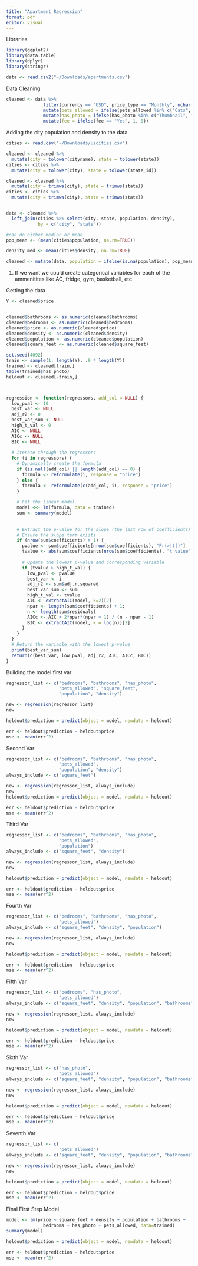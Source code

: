 ```yaml
---
title: "Apartment Regression"
format: pdf
editor: visual
---
```


Libraries

```r
library(ggplot2)
library(data.table)
library(dplyr)
library(stringr)


```

```r

data <- read.csv2("~/Downloads/apartments.csv")

```

Data Cleaning

```r
cleaned <- data %>%
              filter(currency == "USD", price_type == "Monthly", nchar(state) == 2, bathrooms != "null", !bedrooms %in% c("null", "USD", "") ) %>%
              mutate(pets_allowed = ifelse(pets_allowed %in% c("Cats", "Dogs", "Cats, Dogs", "Cats, Dogs, None"), 1, 0)) %>%
              mutate(has_photo = ifelse(has_photo %in% c("Thumbnail", "Yes"), 1, 0)) %>%
              mutate(fee = ifelse(fee == "Yes", 1, 0))

```

Adding the city population and density to the data

```r

cities <- read.csv("~/Downloads/uscities.csv")

cleaned <- cleaned %>%
  mutate(city = tolower(cityname), state = tolower(state))
cities <- cities %>%
  mutate(city = tolower(city), state = tolower(state_id))

cleaned <- cleaned %>%
  mutate(city = trimws(city), state = trimws(state))
cities <- cities %>%
  mutate(city = trimws(city), state = trimws(state))


data <- cleaned %>%
  left_join(cities %>% select(city, state, population, density), 
            by = c("city", "state"))

#can do either median or mean. 
pop_mean <- (mean(cities$population, na.rm=TRUE))

density_med <- mean(cities$density, na.rm=TRUE)

cleaned <- mutate(data, population = ifelse(is.na(population), pop_mean, population), density = ifelse(is.na(density), density_med, density))

```

1.  If we want we could create categorical variables for each of the ammenitites like AC, fridge, gym, basketball, etc

Getting the data

```r

Y <- cleaned$price


cleaned$bathrooms <- as.numeric(cleaned$bathrooms)
cleaned$bedrooms <- as.numeric(cleaned$bedrooms)
cleaned$price <- as.numeric(cleaned$price)
cleaned$density <- as.numeric(cleaned$density)
cleaned$population <- as.numeric(cleaned$population)
cleaned$square_feet <- as.numeric(cleaned$square_feet)

set.seed(4092)
train <- sample(1: length(Y), .9 * length(Y))
trained <- cleaned[train,]
table(trained$has_photo)
heldout <- cleaned[-train,]




```



```r

regression <- function(regressors, add_col = NULL) {
  low_pval <- 10
  best_var <- NULL
  adj_r2 <- 0
  best_var_sum <- NULL
  high_t_val <- 0
  AIC <- NULL
  AICc <- NULL
  BIC <- NULL
  
  # Iterate through the regressors
  for (i in regressors) {
    # Dynamically create the formula
    if (is.null(add_col) || length(add_col) == 0) {
      formula <- reformulate(i, response = "price")
    } else {
      formula <- reformulate(c(add_col, i), response = "price")
    }
    
    # Fit the linear model
    model <<- lm(formula, data = trained)
    sum <- summary(model)
    
    
    # Extract the p-value for the slope (the last row of coefficients)
    # Ensure the slope term exists
    if (nrow(sum$coefficients) > 1) {
      pvalue <- sum$coefficients[nrow(sum$coefficients), "Pr(>|t|)"]
      tvalue <- abs(sum$coefficients[nrow(sum$coefficients), "t value"])
      
      # Update the lowest p-value and corresponding variable
      if (tvalue > high_t_val) {
        low_pval <- pvalue
        best_var <- i
        adj_r2 <- sum$adj.r.squared
        best_var_sum <- sum
        high_t_val <- tvalue
        AIC <- extractAIC(model, k=2)[2]
        npar <- length(sum$coefficients) + 1;
        n <- length(sum$residuals)
        AICc <- AIC + 2*npar*(npar + 1) / (n - npar - 1)
        BIC <- extractAIC(model, k = log(n))[2]
      }
    }
  }
  # Return the variable with the lowest p-value
  print(best_var_sum)
  return(c(best_var, low_pval, adj_r2, AIC, AICc, BIC))
}


```


Building the model first var
```r
regressor_list <- c("bedrooms", "bathrooms", "has_photo",
                    "pets_allowed", "square_feet",
                    "population", "density")

new <- regression(regressor_list)
new

heldout$prediction = predict(object = model, newdata = heldout)

err <- heldout$prediction - heldout$price
mse <- mean(err^2)

```

Second Var
```r
regressor_list <- c("bedrooms", "bathrooms", "has_photo",
                    "pets_allowed",
                    "population", "density")
always_include <- c("square_feet")

new <- regression(regressor_list, always_include)
new
heldout$prediction = predict(object = model, newdata = heldout)

err <- heldout$prediction - heldout$price
mse <- mean(err^2)

```
Third Var
```r
regressor_list <- c("bedrooms", "bathrooms", "has_photo",
                    "pets_allowed",
                    "population")
always_include <- c("square_feet", "density")

new <- regression(regressor_list, always_include)
new

heldout$prediction = predict(object = model, newdata = heldout)

err <- heldout$prediction - heldout$price
mse <- mean(err^2)
```
Fourth Var
```r
regressor_list <- c("bedrooms", "bathrooms", "has_photo",
                    "pets_allowed")
always_include <- c("square_feet", "density", "population")

new <- regression(regressor_list, always_include)
new

heldout$prediction = predict(object = model, newdata = heldout)

err <- heldout$prediction - heldout$price
mse <- mean(err^2)
```
Fifth Var
```r
regressor_list <- c("bedrooms", "has_photo",
                    "pets_allowed")
always_include <- c("square_feet", "density", "population", "bathrooms")

new <- regression(regressor_list, always_include)
new

heldout$prediction = predict(object = model, newdata = heldout)

err <- heldout$prediction - heldout$price
mse <- mean(err^2)
```

Sixth Var
```r
regressor_list <- c("has_photo",
                    "pets_allowed")
always_include <- c("square_feet", "density", "population", "bathrooms", "bedrooms")

new <- regression(regressor_list, always_include)
new

heldout$prediction = predict(object = model, newdata = heldout)

err <- heldout$prediction - heldout$price
mse <- mean(err^2)
```


Seventh Var
```r
regressor_list <- c(
                    "pets_allowed")
always_include <- c("square_feet", "density", "population", "bathrooms", "bedrooms", "has_photo")

new <- regression(regressor_list, always_include)
new

heldout$prediction = predict(object = model, newdata = heldout)

err <- heldout$prediction - heldout$price
mse <- mean(err^2)
```


Final First Step Model
```r

model <- lm(price ~ square_feet + density + population + bathrooms + 
              bedrooms + has_photo + pets_allowed, data=trained)
summary(model)

```


```r

heldout$prediction = predict(object = model, newdata = heldout)

err <- heldout$prediction - heldout$price
mse <- mean(err^2)

```


